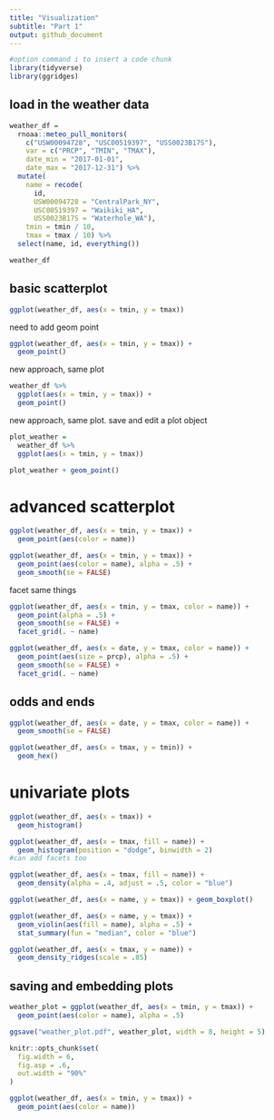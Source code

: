 ```yaml
---
title: "Visualization"
subtitle: "Part 1"
output: github_document
---
```


```r
#option command i to insert a code chunk
library(tidyverse)
library(ggridges)
```

## load in the weather data
```r
weather_df = 
  rnoaa::meteo_pull_monitors(
    c("USW00094728", "USC00519397", "USS0023B17S"),
    var = c("PRCP", "TMIN", "TMAX"), 
    date_min = "2017-01-01",
    date_max = "2017-12-31") %>%
  mutate(
    name = recode(
      id, 
      USW00094728 = "CentralPark_NY", 
      USC00519397 = "Waikiki_HA",
      USS0023B17S = "Waterhole_WA"),
    tmin = tmin / 10,
    tmax = tmax / 10) %>%
  select(name, id, everything())

weather_df
```

## basic scatterplot
```r
ggplot(weather_df, aes(x = tmin, y = tmax))
```
need to add geom point
```r
ggplot(weather_df, aes(x = tmin, y = tmax)) + 
  geom_point()
```
new approach, same plot
```r
weather_df %>%
  ggplot(aes(x = tmin, y = tmax)) + 
  geom_point()
```
new approach, same plot. save and edit a plot object
```r
plot_weather = 
  weather_df %>%
  ggplot(aes(x = tmin, y = tmax)) 

plot_weather + geom_point()
```

# advanced scatterplot
```r
ggplot(weather_df, aes(x = tmin, y = tmax)) + 
  geom_point(aes(color = name))
```

```r
ggplot(weather_df, aes(x = tmin, y = tmax)) + 
  geom_point(aes(color = name), alpha = .5) +
  geom_smooth(se = FALSE)
```
facet same things
```r
ggplot(weather_df, aes(x = tmin, y = tmax, color = name)) + 
  geom_point(alpha = .5) +
  geom_smooth(se = FALSE) + 
  facet_grid(. ~ name)
```

```r
ggplot(weather_df, aes(x = date, y = tmax, color = name)) + 
  geom_point(aes(size = prcp), alpha = .5) +
  geom_smooth(se = FALSE) + 
  facet_grid(. ~ name)
```

## odds and ends
```r
ggplot(weather_df, aes(x = date, y = tmax, color = name)) + 
  geom_smooth(se = FALSE) 
```

```r
ggplot(weather_df, aes(x = tmax, y = tmin)) + 
  geom_hex()
```

# univariate plots
```r
ggplot(weather_df, aes(x = tmax)) + 
  geom_histogram()
```

```r
ggplot(weather_df, aes(x = tmax, fill = name)) + 
  geom_histogram(position = "dodge", binwidth = 2)
#can add facets too
```

```r
ggplot(weather_df, aes(x = tmax, fill = name)) + 
  geom_density(alpha = .4, adjust = .5, color = "blue")
```

```r
ggplot(weather_df, aes(x = name, y = tmax)) + geom_boxplot()
```

```r
ggplot(weather_df, aes(x = name, y = tmax)) + 
  geom_violin(aes(fill = name), alpha = .5) + 
  stat_summary(fun = "median", color = "blue")
```

```r
ggplot(weather_df, aes(x = tmax, y = name)) + 
  geom_density_ridges(scale = .85)
```

## saving and embedding plots
```r
weather_plot = ggplot(weather_df, aes(x = tmin, y = tmax)) + 
  geom_point(aes(color = name), alpha = .5) 

ggsave("weather_plot.pdf", weather_plot, width = 8, height = 5)
```

```r
knitr::opts_chunk$set(
  fig.width = 6,
  fig.asp = .6,
  out.width = "90%"
)
```

```r
ggplot(weather_df, aes(x = tmin, y = tmax)) + 
  geom_point(aes(color = name))
```


